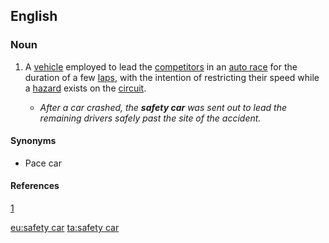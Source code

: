 ==English==

===Noun===
{{en-noun}}

# {{context|motor racing}} A [[vehicle]] employed to lead the [[competitor]]s in an [[auto racing|auto race]] for the duration of a few [[laps]], with the intention of restricting their speed while a [[hazard]] exists on the [[circuit]].
#* ''After a car crashed, the '''safety car''' was sent out to lead the remaining drivers safely past the site of the accident.''

====Synonyms====
* Pace car

====References====
[http://www.formula1.com/inside_f1/understanding_the_sport/5300.html]

[[eu:safety car]]
[[ta:safety car]]